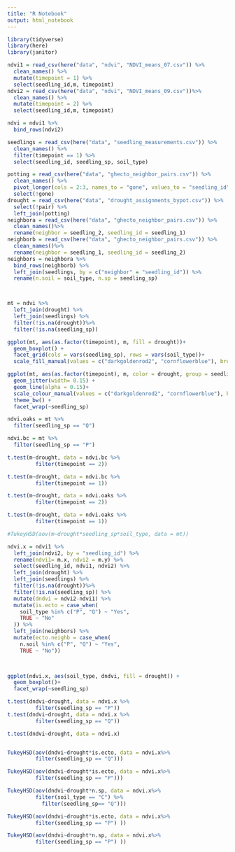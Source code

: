 ```yaml
---
title: "R Notebook"
output: html_notebook
---
```


```r
library(tidyverse)
library(here)
library(janitor)
```
```r
ndvi1 = read_csv(here("data", "ndvi", "NDVI_means_07.csv")) %>% 
  clean_names() %>% 
  mutate(timepoint = 1) %>% 
  select(seedling_id,m, timepoint)
ndvi2 = read_csv(here("data", "ndvi", "NDVI_means_09.csv"))%>% 
  clean_names() %>% 
  mutate(timepoint = 2) %>% 
  select(seedling_id,m, timepoint)

ndvi = ndvi1 %>% 
  bind_rows(ndvi2)
```


```r
seedlings = read_csv(here("data", "seedling_measurements.csv")) %>%
  clean_names() %>% 
  filter(timepoint == 1) %>% 
  select(seedling_id, seedling_sp, soil_type)

potting = read_csv(here("data", "ghecto_neighbor_pairs.csv")) %>% 
  clean_names() %>% 
  pivot_longer(cols = 2:3, names_to = "gone", values_to = "seedling_id") %>% 
  select(!gone)
drought = read_csv(here("data", "drought_assignments_bypot.csv")) %>% 
  select(!pair) %>% 
  left_join(potting)
neighbora = read_csv(here("data", "ghecto_neighbor_pairs.csv")) %>% 
  clean_names()%>% 
  rename(neighbor = seedling_2, seedling_id = seedling_1)
neighborb = read_csv(here("data", "ghecto_neighbor_pairs.csv")) %>% 
  clean_names()%>% 
  rename(neighbor = seedling_1, seedling_id = seedling_2)
neighbors = neighbora %>% 
  bind_rows(neighborb) %>% 
  left_join(seedlings, by = c("neighbor" = "seedling_id")) %>% 
  rename(n.soil = soil_type, n.sp = seedling_sp)



mt = ndvi %>% 
  left_join(drought) %>% 
  left_join(seedlings) %>% 
  filter(!is.na(drought))%>% 
  filter(!is.na(seedling_sp))
```


```r
ggplot(mt, aes(as.factor(timepoint), m, fill = drought))+
  geom_boxplot() + 
  facet_grid(cols = vars(seedling_sp), rows = vars(soil_type))+
  scale_fill_manual(values = c("darkgoldenrod2", "cornflowerblue"), breaks = c("Yes", "No"))

ggplot(mt, aes(as.factor(timepoint), m, color = drought, group = seedling_id))+
  geom_jitter(width= 0.15) +
  geom_line(alpha = 0.15)+
  scale_colour_manual(values = c("darkgoldenrod2", "cornflowerblue"), breaks = c("Yes", "No"))+
  theme_bw() + 
  facet_wrap(~seedling_sp)


```


```r


ndvi.oaks = mt %>% 
  filter(seedling_sp == "Q")

ndvi.bc = mt %>% 
  filter(seedling_sp == "P")

t.test(m~drought, data = ndvi.bc %>% 
         filter(timepoint == 2))

t.test(m~drought, data = ndvi.bc %>% 
         filter(timepoint == 1))

t.test(m~drought, data = ndvi.oaks %>% 
         filter(timepoint == 2))

t.test(m~drought, data = ndvi.oaks %>% 
         filter(timepoint == 1))

#TukeyHSD(aov(m~drought*seedling_sp*soil_type, data = mt))
```

```r
ndvi.x = ndvi1 %>% 
  left_join(ndvi2, by = "seedling_id") %>% 
  rename(ndvi1= m.x, ndvi2 = m.y) %>% 
  select(seedling_id, ndvi1, ndvi2) %>% 
  left_join(drought) %>% 
  left_join(seedlings) %>% 
  filter(!is.na(drought))%>% 
  filter(!is.na(seedling_sp)) %>% 
  mutate(dndvi = ndvi2-ndvi1) %>% 
  mutate(is.ecto = case_when(
    soil_type %in% c("P", "Q") ~ "Yes", 
    TRUE ~ "No"
  )) %>% 
  left_join(neighbors) %>% 
  mutate(ecto.neighb = case_when(
    n.soil %in% c("P", "Q") ~ "Yes", 
    TRUE ~ "No"))
  


ggplot(ndvi.x, aes(soil_type, dndvi, fill = drought)) +
  geom_boxplot()+
  facet_wrap(~seedling_sp)

t.test(dndvi~drought, data = ndvi.x %>% 
         filter(seedling_sp == "P"))
t.test(dndvi~drought, data = ndvi.x %>% 
         filter(seedling_sp == "Q"))

t.test(dndvi~drought, data = ndvi.x)


TukeyHSD(aov(dndvi~drought*is.ecto, data = ndvi.x%>% 
         filter(seedling_sp == "Q")))

TukeyHSD(aov(dndvi~drought*is.ecto, data = ndvi.x%>% 
         filter(seedling_sp == "P")))

TukeyHSD(aov(dndvi~drought*n.sp, data = ndvi.x%>% 
         filter(soil_type == "C") %>% 
           filter(seedling_sp== "Q")))

TukeyHSD(aov(dndvi~drought*is.ecto, data = ndvi.x%>% 
         filter(seedling_sp == "P") ))

TukeyHSD(aov(dndvi~drought*n.sp, data = ndvi.x%>% 
         filter(seedling_sp == "P") ))
```

